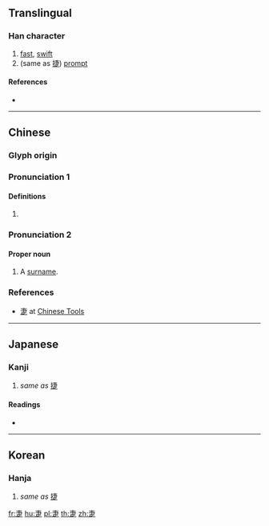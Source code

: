 {{character info/new}}
==Translingual==

===Han character===
{{Han char|rn=103|rad=疋|as=03|sn=8|four=50801|canj=JLYO}}

# [[fast]], [[swift]]
# (same as [[捷]]) [[prompt]]

====References====
* {{Han ref|kx=0767.190|dkj=21997|dj=1177.200|hdz=42749.040|uh=758C|ud=30092|bh=CD73|bd=52595}}

----

==Chinese==
{{zh-forms}}

===Glyph origin===
{{Han etym}}

===Pronunciation 1===
{{zh-pron
|m=jié
|c=zit3,zit6
|mc=y
|oc=y
|ma=
|cat=a
}}

====Definitions====
{{zh-hanzi}}

# {{rfdef|lang=zh}}

===Pronunciation 2===
{{zh-pron
|m=Qié
|cat=pn
}}

====Proper noun====
{{zh-proper noun}}

# A [[surname]].

===References===
* [http://www.chinese-tools.com/tools/sinograms.html?q=%E7%96%8C 疌] at [http://www.chinese-tools.com Chinese Tools]

----

==Japanese==

===Kanji===
{{ja-kanji|grade=|rs=疋03}}

# ''same as'' [[捷]]

====Readings====
* {{ja-readings|on=[[しょう]] (shō), [[そう]] (sō)}}

----

==Korean==

===Hanja===
{{ko-hanja|hangeul=섭|eumhun=|rv=seop|mr=sŏp|y=sep}}

# ''same as'' [[捷]]

[[fr:疌]]
[[hu:疌]]
[[pl:疌]]
[[th:疌]]
[[zh:疌]]